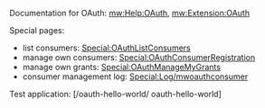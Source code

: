 Documentation for OAuth: [[mw:Help:OAuth]], [[mw:Extension:OAuth]]

Special pages:
* list consumers: [[Special:OAuthListConsumers]]
* manage own consumers: [[Special:OAuthConsumerRegistration]]
* manage own grants: [[Special:OAuthManageMyGrants]]
* consumer management log: [[Special:Log/mwoauthconsumer]]

Test application: [{{SERVER}}/oauth-hello-world/ oauth-hello-world]
